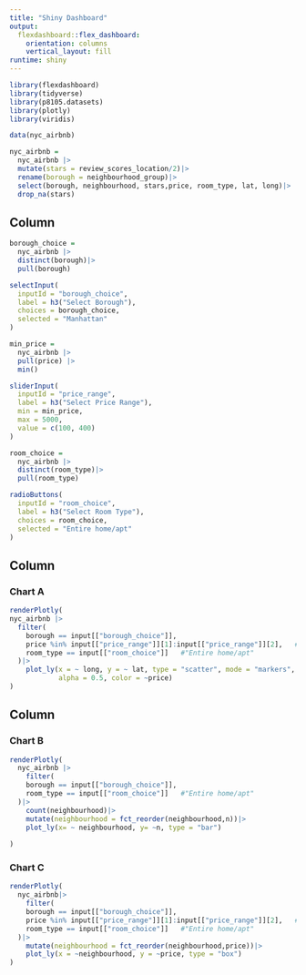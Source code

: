 ```yaml
---
title: "Shiny Dashboard"
output: 
  flexdashboard::flex_dashboard:
    orientation: columns
    vertical_layout: fill
runtime: shiny
---
```


```r
library(flexdashboard)
library(tidyverse)
library(p8105.datasets)
library(plotly)
library(viridis)
```

```r
data(nyc_airbnb)

nyc_airbnb = 
  nyc_airbnb |>
  mutate(stars = review_scores_location/2)|>
  rename(borough = neighbourhood_group)|>
  select(borough, neighbourhood, stars,price, room_type, lat, long)|>
  drop_na(stars)
```


Column {.sidebar}
-----------------------------------------------------------------------

```r
borough_choice = 
  nyc_airbnb |> 
  distinct(borough)|>
  pull(borough)

selectInput(
  inputId = "borough_choice", 
  label = h3("Select Borough"),
  choices = borough_choice,
  selected = "Manhattan"
)
```


```r
min_price = 
  nyc_airbnb |>
  pull(price) |>
  min()

sliderInput(
  inputId = "price_range",
  label = h3("Select Price Range"),
  min = min_price, 
  max = 5000,
  value = c(100, 400)
)
```


```r
room_choice = 
  nyc_airbnb |> 
  distinct(room_type)|>
  pull(room_type)

radioButtons(
  inputId = "room_choice",
  label = h3("Select Room Type"),
  choices = room_choice,
  selected = "Entire home/apt"
)
```




Column {data-width=650}
-----------------------------------------------------------------------

### Chart A

```r
renderPlotly(
nyc_airbnb |>
  filter(
    borough == input[["borough_choice"]],
    price %in% input[["price_range"]][1]:input[["price_range"]][2],   #100:400
    room_type == input[["room_choice"]]   #"Entire home/apt"
  )|>
    plot_ly(x = ~ long, y = ~ lat, type = "scatter", mode = "markers",
            alpha = 0.5, color = ~price)
)
```


Column {data-width=350}
-----------------------------------------------------------------------

### Chart B


```r
renderPlotly(
  nyc_airbnb |>
    filter(
    borough == input[["borough_choice"]],
    room_type == input[["room_choice"]]   #"Entire home/apt"
  )|>
    count(neighbourhood)|>
    mutate(neighbourhood = fct_reorder(neighbourhood,n))|>
    plot_ly(x= ~ neighbourhood, y= ~n, type = "bar")
    
)
```


### Chart C

```r
renderPlotly(
  nyc_airbnb|>
    filter(
    borough == input[["borough_choice"]],
    price %in% input[["price_range"]][1]:input[["price_range"]][2],   #100:400
    room_type == input[["room_choice"]]   #"Entire home/apt"
  )|>
    mutate(neighbourhood = fct_reorder(neighbourhood,price))|>
    plot_ly(x = ~neighbourhood, y = ~price, type = "box")
)
```

